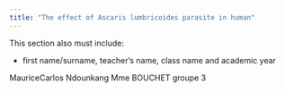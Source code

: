 ```yaml
---
title: "The effect of Ascaris lumbricoides parasite in human"
---
```



This section also must include: 

- first name/surname, teacher’s name, class name and academic year

MauriceCarlos
Ndounkang
Mme BOUCHET
groupe 3
